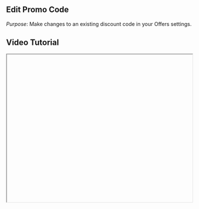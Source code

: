 


<div className="mdx-content">

## Edit Promo Code



*Purpose*: Make changes to an existing discount code in your Offers settings.

## Video Tutorial



<iframe
  width="100%"
  height="400"
  title="Edit Promo Code Tutorial"
  allowFullScreen
  className="rounded-lg"
/>

---

## Steps:



❶ **Navigate to Offers > Promo Code**  
From the sidebar, go to **Offers**, then click on the **Promo Code** tab.

❷ **Click the 3-dot menu and choose Edit**  
Find the promo code you'd like to change. Click the **three-dot menu** to the right and select **Edit**.

❸ **Modify promo code details**  
Make changes to any of the following fields:  
- **Basic Info** (name, description, code)  
- **Value and limitations**  
- **Services** the promo applies to  
- **Venues** where it's valid

❹ **Click Save**  
Once updates are complete, click the **Save** button to confirm changes.

---

**Tip for First-Time Users**:  
Use edits to fine-tune promotions as needed without creating a new code from scratch.

<div className="space-y-4 mt-6">

<div className="my-10 border-t border-gray-200" />

## More questions about this


</div>
<div className="space-y-4 mt-6">
  <details className="bg-white rounded-md p-4 border border-gray-300">
  <summary
    className="font-medium text-base text-gray-900"
    style={{
      backgroundColor: 'transparent',
      outline: 'none',
      cursor: 'pointer',
      userSelect: 'none',
      listStyle: 'none',
    }}
  >Can I delete a promo code?</summary>
   <p className="mt-2 text-sm text-gray-700">
      Yes, you can remove a promo code by clicking the 3-dot menu and selecting Delete.
    </p>
  </details>

  <details className="bg-white rounded-md p-4 border border-gray-300">
  <summary
    className="font-medium text-base text-gray-900"
    style={{
      backgroundColor: 'transparent',
      outline: 'none',
      cursor: 'pointer',
      userSelect: 'none',
      listStyle: 'none',
    }}
  >Do edits apply instantly?</summary>
    <p className="mt-2 text-sm text-gray-700">
      Yes, changes to promo codes take effect immediately once saved.
    </p>
  </details>
</div>
</div>

---

<div className="space-y-4 mt-6">

<div className="my-10 border-t border-gray-200" />

<div className="mdx-content mt-10">

Was this article helpful?

<div style={{ display: 'flex', gap: '1rem' }}>
  <button style={{ padding: '0.5rem', borderRadius: '9999px', backgroundColor: '#f0f0f0' }}>
    👍
  </button>
  <button style={{ padding: '0.5rem', borderRadius: '9999px', backgroundColor: '#f0f0f0' }}>
    👎
  </button>
</div>
</div>

---
</div>
